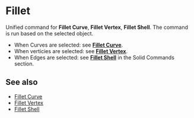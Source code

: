 
# Fillet

<Reference shortcut="B" command="Fillet" button="Right of Command Bar"   buttonIcon='button-fillet'/>

Unified command for **Fillet Curve**, **Fillet Vertex**, **Fillet Shell**. The command is run based on the selected object.
   - When Curves are selected: see [**Fillet Curve**](fillet-curve).
   - When verticies are selected: see [**Fillet Vertex**](fillet-vertex).
   - When Edges are selected: see [**Fillet Shell**](/solid/fillet-shell) in the Solid Commands section.

## See also
- [Fillet Curve](fillet-curve)
- [Fillet Vertex](fillet-vertex)
- [Fillet Shell](/solid/fillet-shell)